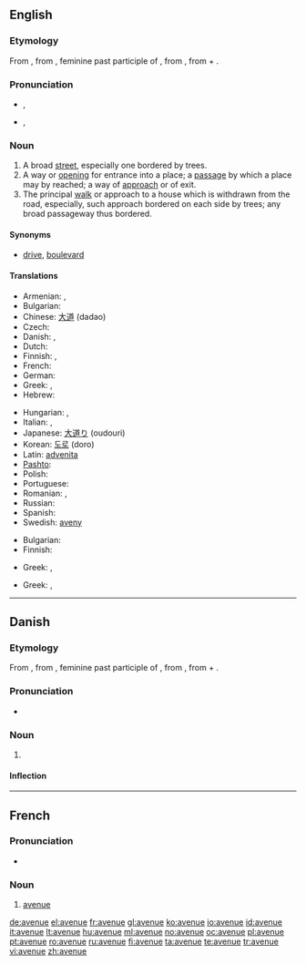 ==English==

===Etymology===
From {{etyl|fr}} {{term|avenue|lang=fr}}, from {{etyl|fro}} {{term|avenue|lang=fro}}, feminine past participle of {{term|avenir||approach|lang=fro}}, from {{etyl|la}} {{term|advenire||come to|lang=la}}, from {{term|ad||to|lang=la}} + {{term|venire||come|lang=la}}.

===Pronunciation===
* {{a|UK}} {{IPA|/ˈæv.əˌnju/|/ˈævˌɪ.nju/|/ˈævən.ju/}}, {{SAMPA|/"{v.@%nju/|/"{v5I.nju/|/"{v@n.ju/}}
*: {{audio|en-gb-avenue.ogg|Audio (RP)}}
* {{a|US}} {{IPA|/ˈævəˌn(j)u/}}, {{SAMPA|/"{v@%n(j)u/}}
*: {{audio|en-us-avenue.ogg|Audio (US)}}

===Noun===
{{en-noun}}

# A broad [[street]], especially one bordered by trees.
# A way or [[opening]] for entrance into a place; a [[passage]] by which a place may by reached; a way of [[approach]] or of exit.
# The principal [[walk]] or approach to a house which is withdrawn from the road, especially, such approach bordered on each side by trees; any broad passageway thus bordered.

====Synonyms====
* {{sense|broad street}} [[drive]], [[boulevard]]

====Translations====
{{trans-top|broad street}}
* Armenian: {{t-|hy|պողոտա|tr=poġota}},  {{qualifier|colloquial}} {{t-|hy|պրոսպեկտ|tr=prospekt}}
* Bulgarian: {{t+|bg|авеню|n|tr=avenyú}}
* Chinese: [[大道]] (dadao)
* Czech: {{t-|cs|třída|f}}
* Danish: {{t+|da|allé|c}},  {{t-|da|avenue|c}}
* Dutch: {{t+|nl|weg}}
* Finnish: {{t-|fi|valtakatu}},  {{t+|fi|puistokatu}}
* French: {{t+|fr|avenue}}
* German: {{t+|de|Allee}}
* Greek: {{t+|el|λεωφόρος|tr=leofóros}},  {{t-|el|αστική οδική αρτηρία|tr=astikí oðikí artiría}}
* Hebrew: {{t-|he|שׂדרה|tr=sdera}}
{{trans-mid}}
* Hungarian: {{t-|hu|út}},  {{t+|hu|sugárút}}
* Italian: {{t+|it|viale}}, {{t+|it|corso}}
* Japanese: [[大道り]] (oudouri)
* Korean: [[도로]] (doro)
* Latin: [[advenita]]
* [[Pashto]]: {{t-|ps|واټ|m|tr=wātt|sc=ps-Arab|xs=Pashto}}
* Polish: {{t+|pl|aleja}}
* Portuguese: {{t+|pt|avenida}}
* Romanian: {{t-|ro|cale|f}},  {{t+|ro|avenue|f}}
* Russian: {{t+|ru|авеню|f|tr=avenue}} {{t+|ru|проспект|m|tr=prospekt}}
* Spanish: {{t+|es|avenida}}
* Swedish: [[aveny]]
{{trans-bottom}}
{{trans-top|way or opening; a passage}}
* Bulgarian: {{t|bg|алея}}
* Finnish: {{t+|fi|reitti}}
{{trans-mid}}
* Greek: {{t+|el|οδός|f|tr=oðós}},  {{t+|el|δρόμος|m|tr=ðrómos}}
{{trans-bottom}}

{{trans-top|principal approach to a house withdrawn from the road}}
* Greek: {{t+|el|οδός|f|tr=oðós}},  {{t+|el|δρόμος|m|tr=ðrómos}}
{{trans-mid}}
{{trans-bottom}}

----

==Danish==

===Etymology===
From {{etyl|fr|da}} {{term|avenue|lang=fr}}, from {{etyl|fro|da}} {{term|avenue|lang=fro}}, feminine past participle of {{term|avenir||approach|lang=fro}}, from {{etyl|la|da}} {{term|advenire||come to|lang=la}}, from {{term|ad||to|lang=la}} + {{term|venire||come|lang=la}}.

===Pronunciation===
* {{IPA|/avəny/|[ævəˈny]|lang=da}}

===Noun===
{{da-noun|n|r}}

# {{l|en|avenue}}

====Inflection====
{{da-noun-infl|n|r}}

----

==French==

===Pronunciation===
* {{audio|Fr-avenue.ogg|Audio}}

===Noun===
{{fr-noun|f}}

# [[avenue#English|avenue]]

[[de:avenue]]
[[el:avenue]]
[[fr:avenue]]
[[gl:avenue]]
[[ko:avenue]]
[[io:avenue]]
[[id:avenue]]
[[it:avenue]]
[[lt:avenue]]
[[hu:avenue]]
[[ml:avenue]]
[[no:avenue]]
[[oc:avenue]]
[[pl:avenue]]
[[pt:avenue]]
[[ro:avenue]]
[[ru:avenue]]
[[fi:avenue]]
[[ta:avenue]]
[[te:avenue]]
[[tr:avenue]]
[[vi:avenue]]
[[zh:avenue]]